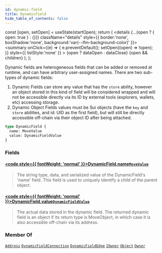 ```yaml
---
id: dynamic-field
title: DynamicField
hide_table_of_contents: false
---
```









  const [open, setOpen] = useState(startOpen);
  return (
    <details {...(open ? { open: true } : {})} className="details" style={{ border:'none', boxShadow:'none', background:'var(--ifm-background-color)' }}>
      <summary
        onClick={(e) => {
          e.preventDefault();
          setOpen((open) => !open);
        }}
        style={{ listStyle:'none' }}
      >
      {open ? dataOpen : dataClose}
      </summary>
      {open && children}
    </details>
  );
};








Dynamic fields are heterogeneous fields that can be added or removed at runtime,
and can have arbitrary user-assigned names. There are two sub-types of dynamic
fields:

1) Dynamic Fields can store any value that has the `store` ability, however an object
stored in this kind of field will be considered wrapped and will not be accessible
directly via its ID by external tools (explorers, wallets, etc) accessing storage.
2) Dynamic Object Fields values must be Sui objects (have the `key` and `store`
abilities, and id: UID as the first field), but will still be directly accessible off-chain
via their object ID after being attached.


```graphql
type DynamicField {
  name: MoveValue
  value: DynamicFieldValue
}
```




### Fields

#### [<code style={{ fontWeight: 'normal' }}>DynamicField.<b>name</b></code>](#)<Bullet />[`MoveValue`](/references/sui-api/graphql/reference/objects/move-value) <Badge class="badge badge--secondary" text="object"/> 
> 
> 
> The string type, data, and serialized value of the DynamicField's 'name' field.
> This field is used to uniquely identify a child of the parent object.
> 

#### [<code style={{ fontWeight: 'normal' }}>DynamicField.<b>value</b></code>](#)<Bullet />[`DynamicFieldValue`](/references/sui-api/graphql/reference/unions/dynamic-field-value) <Badge class="badge badge--secondary" text="union"/> 
> 
> 
> The actual data stored in the dynamic field.
> The returned dynamic field is an object if its return type is MoveObject,
> in which case it is also accessible off-chain via its address.
> 



### Member Of

[`Address`](/references/sui-api/graphql/reference/objects/address)  <Badge class="badge badge--secondary" text="object"/><Bullet />[`DynamicFieldConnection`](/references/sui-api/graphql/reference/objects/dynamic-field-connection)  <Badge class="badge badge--secondary" text="object"/><Bullet />[`DynamicFieldEdge`](/references/sui-api/graphql/reference/objects/dynamic-field-edge)  <Badge class="badge badge--secondary" text="object"/><Bullet />[`IOwner`](/references/sui-api/graphql/reference/interfaces/iowner)  <Badge class="badge badge--secondary" text="interface"/><Bullet />[`Object`](/references/sui-api/graphql/reference/objects/object)  <Badge class="badge badge--secondary" text="object"/><Bullet />[`Owner`](/references/sui-api/graphql/reference/objects/owner)  <Badge class="badge badge--secondary" text="object"/>

